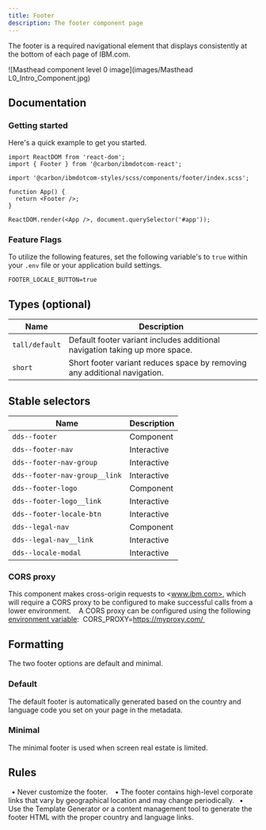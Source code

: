 ```yaml
---
title: Footer
description: The footer component page
---
```


<PageDescription>

The footer is a required navigational element that displays consistently at the bottom of each page of IBM.com. 

</PageDescription>

![Masthead component level 0 image](images/Masthead L0_Intro_Component.jpg)

## Documentation

### Getting started

Here's a quick example to get you started.

```import React from 'react';
import ReactDOM from 'react-dom';
import { Footer } from '@carbon/ibmdotcom-react';

import '@carbon/ibmdotcom-styles/scss/components/footer/index.scss';

function App() {
  return <Footer />;
}

ReactDOM.render(<App />, document.querySelector('#app'));
```

### Feature Flags

To utilize the following features, set the following variable's to `true` within your `.env` file or your application build settings.

```FOOTER_LOCALE_BUTTON=true```

## Types (optional)

| Name          | Description      
| ------------- | ----------- 
| `tall/default`| Default footer variant includes additional navigation taking up more space.
| `short`       | Short footer variant reduces space by removing any additional navigation. 


## Stable selectors

| Name                           | Description      
| ------------------------------ | ----------- 
| `dds--footer`                  | Component
| `dds--footer-nav`              | Interactive 
| `dds--footer-nav-group`        | Interactive
| `dds--footer-nav-group__link`  | Interactive 
| `dds--footer-logo`             | Component 
| `dds--footer-logo__link`       | Interactive
| `dds--footer-locale-btn`       | Interactive
| `dds--legal-nav`               | Component 
| `dds--legal-nav__link`         | Interactive
| `dds--locale-modal`            | Interactive

### CORS proxy 
This component makes cross-origin requests to <www.ibm.com>, which will require a CORS proxy to be configured to make successful calls from a lower environment. 
 
A CORS proxy can be configured using the following [environment variable](https://github.com/carbon-design-system/ibm-dotcom-library/blob/master/packages/react/docs/environment-variables.md): 
CORS_PROXY=https://myproxy.com/ 

## Formatting
The two footer options are default and minimal.

### Default
The default footer is automatically generated based on the country and language code you set on your page in the metadata.

### Minimal
The minimal footer is used when screen real estate is limited.

## Rules
  • Never customize the footer. 
  • The footer contains high-level corporate links that vary by geographical location and may change periodically.
  • Use the Template Generator or a content management tool to generate the footer HTML with the proper country and language        links.
